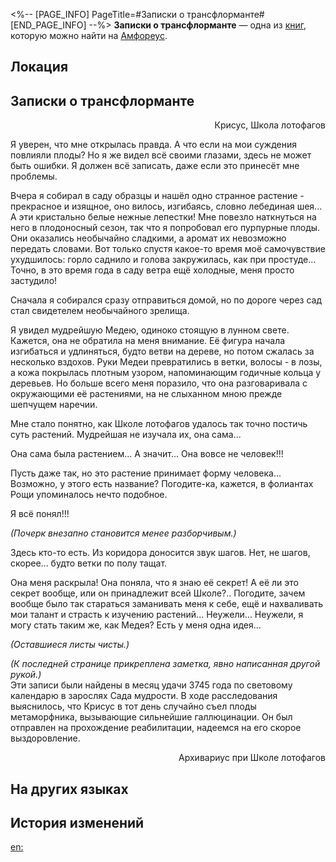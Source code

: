 <%-- [PAGE_INFO]
PageTitle=#Записки о трансфлорманте#
[END_PAGE_INFO] --%>
{{Дополнить}}
{{Книга Инфобокс
|id           = 486
|partIds      = 190799
|Название     = 
|Изображение  = Предмет Книга Амфореус 1.png
|Мир          = Амфореус
|Томов        = 1
|Автор        = <!--нужно добавить-->
|Описание     = По словам некоего учёного, пожелавшего остаться неизвестным, Школа лотофагов запретила раскрывать содержание этих записок другим Школам, дабы «не выносить сор из избы».
|Том1         = {{tx}}
|Источник1    = {{tx|Отсутствует источник}}
|Персонажи    = 
|Фракции      = 
}}
'''Записки о трансфлорманте''' — одна из [[Книги|книг]], которую можно найти на [[Амфореус]].

==Локация==
{{Отметка карты|<!--название карты-->|<!--id отметки-->}}

==Записки о трансфлорманте==
<div align="right">Крисус, Школа лотофагов</div>

Я уверен, что мне открылась правда. А что если на мои суждения повлияли плоды? Но я же видел всё своими глазами, здесь не может быть ошибки. Я должен всё записать, даже если это принесёт мне проблемы.

Вчера я собирал в саду образцы и нашёл одно странное растение - прекрасное и изящное, оно вилось, изгибаясь, словно лебединая шея... А эти кристально белые нежные лепестки! Мне повезло наткнуться на него в плодоносный сезон, так что я попробовал его пурпурные плоды. Они оказались необычайно сладкими, а аромат их невозможно передать словами. Вот только спустя какое-то время моё самочувствие ухудшилось: горло саднило и голова закружилась, как при простуде... Точно, в это время года в саду ветра ещё холодные, меня просто застудило!

Сначала я собирался сразу отправиться домой, но по дороге через сад стал свидетелем необычайного зрелища.

Я увидел мудрейшую Медею, одиноко стоящую в лунном свете. Кажется, она не обратила на меня внимание. Её фигура начала изгибаться и удлиняться, будто ветви на дереве, но потом сжалась за несколько вздохов. Руки Медеи превратились в ветки, волосы - в лозы, а кожа покрылась плотным узором, напоминающим годичные кольца у деревьев. Но больше всего меня поразило, что она разговаривала с окружающими её растениями, на не слыханном мною прежде шепчущем наречии.

Мне стало понятно, как Школе лотофагов удалось так точно постичь суть растений. Мудрейшая не изучала их, она сама...

Она сама была растением... А значит... Она вовсе не человек!!!

Пусть даже так, но это растение принимает форму человека... Возможно, у этого есть название? Погодите-ка, кажется, в фолиантах Рощи упоминалось нечто подобное.

Я всё понял!!!

''(Почерк внезапно становится менее разборчивым.)''

Здесь кто-то есть. Из коридора доносится звук шагов. Нет, не шагов, скорее... будто ветки по полу тащат.

Она меня раскрыла! Она поняла, что я знаю её секрет! А её ли это секрет вообще, или он принадлежит всей Школе?.. Погодите, зачем вообще было так стараться заманивать меня к себе, ещё и нахваливать мои талант и страсть к изучению растений... Неужели... Неужели, я могу стать таким же, как Медея? Есть у меня одна идея...

''(Оставшиеся листы чисты.)''

''(К последней странице прикреплена заметка, явно написанная другой рукой.)''<br />
Эти записи были найдены в месяц удачи 3745 года по световому календарю в зарослях Сада мудрости. В ходе расследования выяснилось, что Крисус в тот день случайно съел плоды метаморфника, вызывающие сильнейшие галлюцинации. Он был отправлен на прохождение реабилитации, надеемся на его скорое выздоровление.<br /><div align="right">Архивариус при Школе лотофагов</div>

==На других языках==
{{На других языках
|en   = Transmogrifier's Notes
|zhs  = 幻化者手记
|zht  = 幻化者手記
|ja   = 幻覚を見た者の手記
|ko   = 환화자의 수기
|es   = Notas del transmutador
|fr   = Notes de métamorphe
|ru   = Записки о трансфлорманте
|th   = บันทึกของผู้แปลงมายา
|vi   = Ghi Chú Của Người Biến Hóa
|de   = Die Notizen des Transmogrifizierten
|id   = Catatan Ahli Ilusi
|pt   = Notas do Transmutador
}}

==История изменений==
{{История изменений|3.5}}

[[en:]]